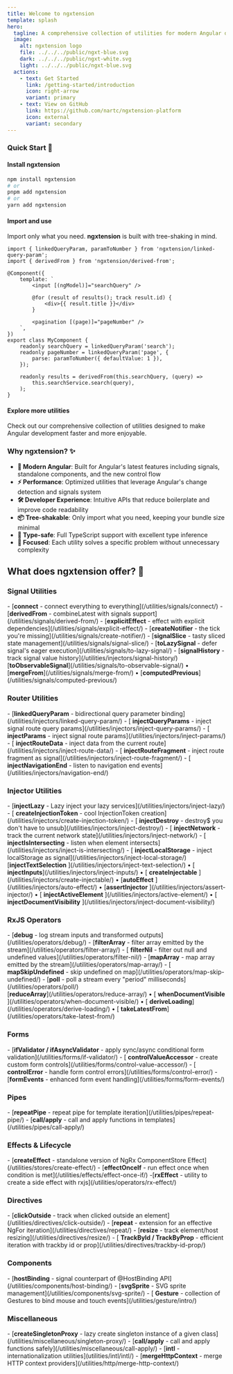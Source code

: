 ```yaml
---
title: Welcome to ngxtension
template: splash
hero:
  tagline: A comprehensive collection of utilities for modern Angular development.
  image:
    alt: ngxtension logo
    file: ../../../public/ngxt-blue.svg
    dark: ../../../public/ngxt-white.svg
    light: ../../../public/ngxt-blue.svg
  actions:
    - text: Get Started
      link: /getting-started/introduction
      icon: right-arrow
      variant: primary
    - text: View on GitHub
      link: https://github.com/nartc/ngxtension-platform
      icon: external
      variant: secondary
---
```


### Quick Start 🚀

#### Install ngxtension

```bash
npm install ngxtension
# or
pnpm add ngxtension
# or
yarn add ngxtension
```

#### Import and use

Import only what you need. **ngxtension** is built with tree-shaking in mind.

```tsx
import { linkedQueryParam, paramToNumber } from 'ngxtension/linked-query-param';
import { derivedFrom } from 'ngxtension/derived-from';

@Component({
	template: `
		<input [(ngModel)]="searchQuery" />

		@for (result of results(); track result.id) {
			<div>{{ result.title }}</div>
		}

		<pagination [(page)]="pageNumber" />
	`,
})
export class MyComponent {
	readonly searchQuery = linkedQueryParam('search');
	readonly pageNumber = linkedQueryParam('page', {
		parse: paramToNumber({ defaultValue: 1 }),
	});

	readonly results = derivedFrom(this.searchQuery, (query) =>
		this.searchService.search(query),
	);
}
```

#### Explore more utilities

Check out our comprehensive collection of utilities designed to make Angular development faster and more enjoyable.

### Why ngxtension? ✨

- **🚀 Modern Angular**: Built for Angular's latest features including signals, standalone components, and the new control flow
- **⚡ Performance**: Optimized utilities that leverage Angular's change detection and signals system
- **🛠️ Developer Experience**: Intuitive APIs that reduce boilerplate and improve code readability
- **📦 Tree-shakable**: Only import what you need, keeping your bundle size minimal
- **🔄 Type-safe**: Full TypeScript support with excellent type inference
- **🎯 Focused**: Each utility solves a specific problem without unnecessary complexity

## What does **ngxtension** offer? 🚀

<div class="card-grid">
  <div class="card">
    <h3>Signal Utilities</h3>
    <div class="home-links">
      - [<strong>connect</strong> - connect everything to everything](/utilities/signals/connect/)
      - [<strong>derivedFrom</strong> - combineLatest with signals support](/utilities/signals/derived-from/)
      - [<strong>explicitEffect</strong> - effect with explicit dependencies](/utilities/signals/explicit-effect/)
      - [<strong>createNotifier</strong> - the tick you're missing](/utilities/signals/create-notifier/)
      - [<strong>signalSlice</strong> - tasty sliced state management](/utilities/signals/signal-slice/)
      - [<strong>toLazySignal</strong> - defer signal's eager execution](/utilities/signals/to-lazy-signal/)
      - [<strong>signalHistory</strong> - track signal value history](/utilities/injectors/signal-history/)
      <div class="more-items">[<strong>toObservableSignal</strong>](/utilities/signals/to-observable-signal/) • [<strong>mergeFrom</strong>](/utilities/signals/merge-from/) • [<strong>computedPrevious</strong>](/utilities/signals/computed-previous/) </div>
    </div>
  </div>

<div class="card">
	<h3>Router Utilities</h3>
	<div class="home-links">
		- [<strong>linkedQueryParam</strong> - bidirectional query parameter
		binding](/utilities/injectors/linked-query-param/) - [
		<strong>injectQueryParams</strong> - inject signal route query
		params](/utilities/injectors/inject-query-params/) - [
		<strong>injectParams</strong> - inject signal route
		params](/utilities/injectors/inject-params/) - [
		<strong>injectRouteData</strong> - inject data from the current
		route](/utilities/injectors/inject-route-data/) - [
		<strong>injectRouteFragment</strong> - inject route fragment as
		signal](/utilities/injectors/inject-route-fragment/) - [
		<strong>injectNavigationEnd</strong> - listen to navigation end
		events](/utilities/injectors/navigation-end/)
	</div>
</div>

<div class="card">
	<h3>Injector Utilities</h3>
	<div class="home-links">
		- [<strong>injectLazy</strong> - Lazy inject your lazy
		services](/utilities/injectors/inject-lazy/) - [
		<strong>createInjectionToken</strong> - cool InjectionToken
		creation](/utilities/injectors/create-injection-token/) - [
		<strong>injectDestroy</strong> - destroy$ you don't have to
		unsub](/utilities/injectors/inject-destroy/) - [
		<strong>injectNetwork</strong> - track the current network
		state](/utilities/injectors/inject-network/) - [
		<strong>injectIsIntersecting</strong> - listen when element
		intersects](/utilities/injectors/inject-is-intersecting/) - [
		<strong>injectLocalStorage</strong> - inject localStorage as
		signal](/utilities/injectors/inject-local-storage/)
		<div class="more-items">
			[<strong>injectTextSelection</strong>
			](/utilities/injectors/inject-text-selection/) • [
			<strong>injectInputs</strong>](/utilities/injectors/inject-inputs/) • [
			<strong>createInjectable</strong>
			](/utilities/injectors/create-injectable/) • [<strong>autoEffect</strong>
			](/utilities/injectors/auto-effect/) • [<strong>assertInjector</strong>
			](/utilities/injectors/assert-injector/) • [
			<strong>injectActiveElement</strong>
			](/utilities/injectors/active-element/) • [
			<strong>injectDocumentVisibility</strong>
			](/utilities/injectors/inject-document-visibility/)
		</div>
	</div>
</div>

<div class="card">
	<h3>RxJS Operators</h3>
	<div class="home-links">
		- [<strong>debug</strong> - log stream inputs and transformed
		outputs](/utilities/operators/debug/) - [<strong>filterArray</strong> -
		filter array emitted by the stream](/utilities/operators/filter-array/) - [
		<strong>filterNil</strong> - filter out null and undefined
		values](/utilities/operators/filter-nil/) - [<strong>mapArray</strong> - map
		array emitted by the stream](/utilities/operators/map-array/) - [
		<strong>mapSkipUndefined</strong> - skip undefined on
		map](/utilities/operators/map-skip-undefined/) - [<strong>poll</strong> -
		poll a stream every "period" milliseconds](/utilities/operators/poll/)
		<div class="more-items">
			[<strong>reduceArray</strong>](/utilities/operators/reduce-array/) • [
			<strong>whenDocumentVisible</strong>
			](/utilities/operators/when-document-visible/) • [
			<strong>deriveLoading</strong>](/utilities/operators/derive-loading/) • [
			<strong>takeLatestFrom</strong>](/utilities/operators/take-latest-from/)
		</div>
	</div>
</div>

<div class="card">
	<h3>Forms</h3>
	<div class="home-links">
		- [<strong>ifValidator / ifAsyncValidator</strong> - apply sync/async
		conditional form validation](/utilities/forms/if-validator/) - [
		<strong>controlValueAccessor</strong> - create custom form
		controls](/utilities/forms/control-value-accessor/) - [
		<strong>controlError</strong> - handle form control
		errors](/utilities/forms/control-error/) - [<strong>formEvents</strong> -
		enhanced form event handling](/utilities/forms/form-events/)
	</div>
</div>

<div class="card">
	<h3>Pipes</h3>
	<div class="home-links">
		- [<strong>repeatPipe</strong> - repeat pipe for template
		iteration](/utilities/pipes/repeat-pipe/) - [<strong>call/apply</strong> -
		call and apply functions in templates](/utilities/pipes/call-apply/)
	</div>
</div>

<div class="card">
	<h3>Effects & Lifecycle</h3>
	<div class="home-links">
		- [<strong>createEffect</strong> - standalone version of NgRx ComponentStore
		Effect](/utilities/stores/create-effect/) - [<strong>effectOnceIf</strong> -
		run effect once when condition is met](/utilities/effects/effect-once-if/)
		-[<strong>rxEffect</strong> - utility to create a side effect with
		rxjs](/utilities/operators/rx-effect/)
	</div>
</div>

<div class="card">
	<h3>Directives</h3>
	<div class="home-links">
		- [<strong>clickOutside</strong> - track when clicked outside an
		element](/utilities/directives/click-outside/) - [<strong>repeat</strong> -
		extension for an effective NgFor iteration](/utilities/directives/repeat/) -
		[<strong>resize</strong> - track element/host
		resizing](/utilities/directives/resize/) - [
		<strong>TrackById / TrackByProp</strong> - efficient iteration with trackby
		id or prop](/utilities/directives/trackby-id-prop/)
	</div>
</div>

<div class="card">
	<h3>Components</h3>
	<div class="home-links">
		- [<strong>hostBinding</strong> - signal counterpart of @HostBinding
		API](/utilities/components/host-binding/) - [<strong>svgSprite</strong> -
		SVG sprite management](/utilities/components/svg-sprite/) - [
		<strong>Gesture</strong> - collection of Gestures to bind mouse and touch
		events](/utilities/gesture/intro/)
	</div>
</div>

  <div class="card">
    <h3>Miscellaneous</h3>
    <div class="home-links">
      - [<strong>createSingletonProxy</strong> - lazy create singleton instance of a given class](/utilities/miscellaneous/singleton-proxy/)
      - [<strong>call/apply</strong> - call and apply functions safely](/utilities/miscellaneous/call-apply/)
      - [<strong>intl</strong> - internationalization utilities](utilities/intl/intl/)
      - [<strong>mergeHttpContext</strong> - merge HTTP context providers](/utilities/http/merge-http-context/)
    </div>
  </div>
</div>
